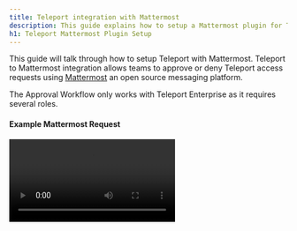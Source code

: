 ```yaml
---
title: Teleport integration with Mattermost
description: This guide explains how to setup a Mattermost plugin for Teleport for privilege elevation approvals.
h1: Teleport Mattermost Plugin Setup
---
```


This guide will talk through how to setup Teleport with Mattermost. Teleport to
Mattermost integration allows teams to approve or deny Teleport access requests
using [Mattermost](https://mattermost.com/) an open source messaging platform.

<Admonition type="warning">
  The Approval Workflow only works with Teleport Enterprise as it requires several roles.
</Admonition>

#### Example Mattermost Request

<video controls>
  <source
    src="../../../img/enterprise/plugins/mattermost/mattermost.mp4"
    type="video/mp4"
  />

  <source
    src="../../../img/enterprise/plugins/mattermost/mattermost.webm"
    type="video/webm"
  />

  Your browser does not support the video tag.
</video>

## Setup

### Prerequisites

This guide assumes that you have:

- Teleport Enterprise 4.2.8 or newer
- Admin privileges with access to `tctl`
- Mattermost account with admin privileges. This plugin has been tested with Mattermost 5.x

#### Setting up Mattermost to work with the bot

![Enable Mattermost bots](../../../img/enterprise/plugins/mattermost/mattermost_admin_console_integrations_bot_accounts.png)

In Mattermost, go to System Console → Integrations → Enable Bot Account Creation → Set to True.
This will allow us to create a new bot account that the Teleport bot will use.

Go back to your team, then Integrations → Bot Accounts → Add Bot Account.

The new bot account will need Post All permission.

**App Icon:** <a href="../../../img/enterprise/plugins/teleport_bot@2x.png" download>Download Teleport Bot Icon</a>

![Enable Mattermost Bots](../../../img/enterprise/plugins/mattermost/mattermost_bot.png)

##### Create an OAuth 2.0 Application

In Mattermost, go to System Console → Integrations → OAuth 2.0 Applications.

- Set Callback URLs to the location of your Teleport Proxy

![Create OAuth Application](../../../img/enterprise/plugins/mattermost/mattermost_OAuth_token.png)

The confirmation screen after you've created the bot will give you the access token.
We'll use this in the config later.

#### Create User and Role for access

Log into Teleport Authentication Server, this is where you normally run `tctl`. Create a
new user and role that only has API access to the `access_request` API. The below script
will create a yaml resource file for a new user and role.

```yaml
# This command will create two Teleport Yaml resources, a new Teleport user and a
# Role for that users that can only approve / list requests.
$ cat > rscs.yaml <<EOF
kind: user
metadata:
  name: access-plugin-mattermost
spec:
  roles: ['access-plugin-mattermost']
version: v2
---
kind: role
metadata:
  name: access-plugin-mattermost
spec:
  allow:
    rules:
      - resources: ['access_request']
        verbs: ['list','read','update']
    # teleport currently refuses to issue certs for a user with 0 logins,
    # this restriction may be lifted in future versions.
    logins: ['access-plugin-mattermost']
version: v3
EOF

# Run this to create the user and role in Teleport.
$ tctl create -f rscs.yaml
```

#### Export access-plugin Certificate

Teleport Plugin use the `access-plugin-mattermost` role and user to perform the approval. We export the identity files, using [`tctl auth sign`](https://gravitational.com/teleport/docs/cli-docs/#tctl-auth-sign).

```bash
$ tctl auth sign --format=tls --user=access-plugin-mattermost --out=auth --ttl=8760h
# ...
```

The above sequence should result in three PEM encoded files being generated: auth.crt, auth.key, and auth.cas (certificate, private key, and CA certs respectively).  We'll reference the auth.crt, auth.key, and auth.cas files later when [configuring the plugins](#configuring-mattermost-bot).

<Admonition
  type="note"
  title="Certificate Lifetime"
>
  By default, [`tctl auth sign`](https://gravitational.com/teleport/docs/cli-docs/#tctl-auth-sign) produces certificates with a relatively short lifetime. For production deployments, the `--ttl` flag can be used to ensure a more practical certificate lifetime. `--ttl=8760h` exports a 1 year token
</Admonition>

## Downloading and installing the plugin

We recommend installing the Teleport Plugins alongside the Teleport Proxy. This is an ideal
location as plugins have a low memory footprint, and will require both public internet access
and Teleport Auth access.  We currently only provide linux-amd64 binaries, you can also
compile these plugins from [source](https://github.com/gravitational/teleport-plugins/tree/master/access/mattermost).

```bash
$ wget https://get.gravitational.com/teleport-access-mattermost-v(=teleport.plugin.version=)-linux-amd64-bin.tar.gz
$ tar -xzf teleport-access-mattermost-v(=teleport.plugin.version=)-linux-amd64-bin.tar.gz
$ cd teleport-access-mattermost
$ ./install
$ which teleport-mattermost
/usr/local/bin/teleport-mattermost
```

Run `./install` in from 'teleport-mattermost' or place the executable in the appropriate `/usr/bin` or `/usr/local/bin` on the server installation.

### Configuring Mattermost bot

Mattermost Bot uses a config file in TOML format. Generate a boilerplate config by
running the following command:

```bash
$ teleport-mattermost configure > teleport-mattermost.toml
$ sudo mv teleport-mattermost.toml /etc
```

Then, edit the config as needed.

```yaml
(!examples/resources/plugins/teleport-mattermost.toml!)
```

### Testing the Plugin

With the config above, you should be able to run the bot invoking
`teleport-mattermost start -d`. The will provide some debug information to make sure
the bot can connect to Mattermost.

```bash
$ teleport-mattermost start -d
DEBU   DEBUG logging enabled logrus/exported.go:117
INFO   Starting Teleport Access Mattermost Bot (=teleport.plugin.version=)-dev.1: mattermost/main.go:140
DEBU   Checking Teleport server version mattermost/main.go:234
DEBU   Starting a request watcher... mattermost/main.go:296
DEBU   Starting Mattermost API health check... mattermost/main.go:186
DEBU   Starting secure HTTPS server on :8081 utils/http.go:146
DEBU   Watcher connected mattermost/main.go:260
DEBU   Mattermost API health check finished ok mattermost/main.go:19
```

### Setup with SystemD

In production, we recommend starting teleport plugin daemon via an init system like systemd . Here's the recommended Teleport Plugin service unit file for systemd:

```bash
(!examples/systemd/plugins/teleport-mattermost.service!)
```

Save this as `teleport-mattermost.service`.

## Audit Log

The plugin will let anyone with access to the Mattermost channel requests so it's
important to review Teleport's audit log.

## Feedback

If you have any issues with this plugin please create an [issue here](https://github.com/gravitational/teleport-plugins/issues/new).
